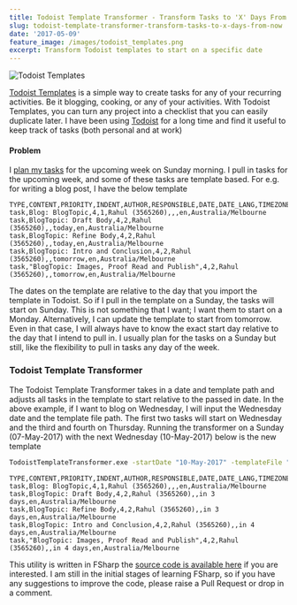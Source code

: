```yaml
---
title: Todoist Template Transformer - Transform Tasks to 'X' Days From Now
slug: todoist-template-transformer-transform-tasks-to-x-days-from-now
date: '2017-05-09'
feature_image: /images/todoist_templates.png
excerpt: Transform Todoist templates to start on a specific date
---
```

![Todoist Templates](/images/todoist_templates.png)

[Todoist Templates](https://blog.todoist.com/2015/11/19/new-way-to-create-todoist-templates/) is a simple way to create tasks for any of your recurring activities. Be it blogging, cooking, or any of your activities. With Todoist Templates, you can turn any project into a checklist that you can easily duplicate later. I have been using [Todoist](/blog/todoist-manage-your-todo-list/) for a long time and find it useful to keep track of tasks (both personal and at work)

#### **Problem**

I [plan my tasks](/blog/experimenting-with-pomodoro-technique/) for the upcoming week on Sunday morning. I pull in tasks for the upcoming week, and some of these tasks are template based. For e.g. for writing a blog post, I have the below template

```text
TYPE,CONTENT,PRIORITY,INDENT,AUTHOR,RESPONSIBLE,DATE,DATE_LANG,TIMEZONE
task,Blog: BlogTopic,4,1,Rahul (3565260),,,en,Australia/Melbourne
task,BlogTopic: Draft Body,4,2,Rahul (3565260),,today,en,Australia/Melbourne
task,BlogTopic: Refine Body,4,2,Rahul (3565260),,today,en,Australia/Melbourne
task,BlogTopic: Intro and Conclusion,4,2,Rahul (3565260),,tomorrow,en,Australia/Melbourne
task,"BlogTopic: Images, Proof Read and Publish",4,2,Rahul (3565260),,tomorrow,en,Australia/Melbourne

```

The dates on the template are relative to the day that you import the template in Todoist. So if I pull in the template on a Sunday, the tasks will start on Sunday. This is not something that I want; I want them to start on a Monday. Alternatively, I can update the template to start from tomorrow. Even in that case, I will always have to know the exact start day relative to the day that I intend to pull in. I usually plan for the tasks on a Sunday but still, like the flexibility to pull in tasks any day of the week.

### Todoist Template Transformer

The Todoist Template Transformer takes in a date and template path and adjusts all tasks in the template to start relative to the passed in date. In the above example, if I want to blog on Wednesday, I will input the Wednesday date and the template file path. The first two tasks will start on Wednesday and the third and fourth on Thursday. Running the transformer on a Sunday (07-May-2017) with the next Wednesday (10-May-2017) below is the new template

```bash
TodoistTemplateTransformer.exe -startDate "10-May-2017" -templateFile "Blog Template.csv"

```
```text
TYPE,CONTENT,PRIORITY,INDENT,AUTHOR,RESPONSIBLE,DATE,DATE_LANG,TIMEZONE
task,Blog: BlogTopic,4,1,Rahul (3565260),,,en,Australia/Melbourne
task,BlogTopic: Draft Body,4,2,Rahul (3565260),,in 3 days,en,Australia/Melbourne
task,BlogTopic: Refine Body,4,2,Rahul (3565260),,in 3 days,en,Australia/Melbourne
task,BlogTopic: Intro and Conclusion,4,2,Rahul (3565260),,in 4 days,en,Australia/Melbourne
task,"BlogTopic: Images, Proof Read and Publish",4,2,Rahul (3565260),,in 4 days,en,Australia/Melbourne

```

This utility is written in FSharp the [source code is available here](https://github.com/rahulpnath/todoisttemplatetransformer) if you are interested. I am still in the initial stages of learning FSharp, so if you have any suggestions to improve the code, please raise a Pull Request or drop in a comment.

